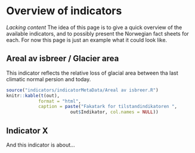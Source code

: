 # Overview of indicators {-}

*_Lacking content_*
The idea of this page is to give a quick overview of the available indicators, and to possibly present the Norwegian fact sheets for each. For now this page is just an example what it could look like.


## Areal av isbreer / Glacier area {-}
This indicator reflects the relative loss of glacial area between tha last climatic normal persion and today.


```r
source("indicators/indicatorMetaData/Areal av isbreer.R")
knitr::kable(t(out), 
            format = "html",
            caption = paste("Fakatark for tilstandindikatoren ", 
                        out$Indikator, col.names = NULL))
```



## Indicator X {-}
And this indicator is about...


